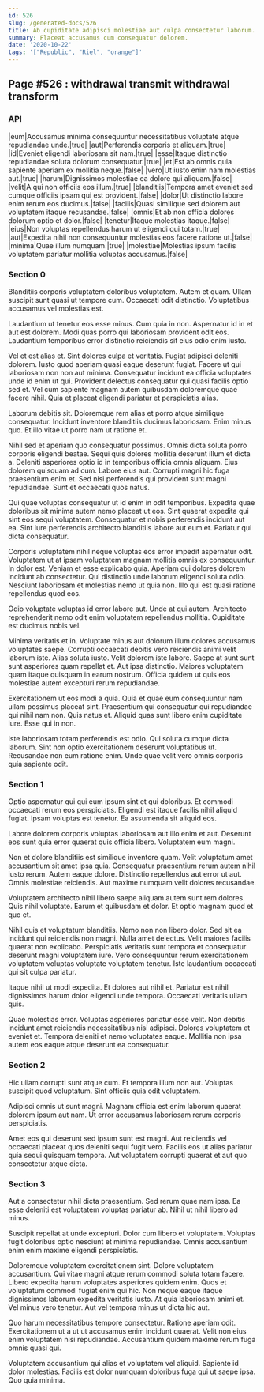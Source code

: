 ```yaml
---
id: 526
slug: /generated-docs/526
title: Ab cupiditate adipisci molestiae aut culpa consectetur laborum.
summary: Placeat accusamus cum consequatur dolorem.
date: '2020-10-22'
tags: '["Republic", "Riel", "orange"]'
---
```


## Page #526 : withdrawal transmit withdrawal transform
### API

|eum|Accusamus minima consequuntur necessitatibus voluptate atque repudiandae unde.|true|
|aut|Perferendis corporis et aliquam.|true|
|id|Eveniet eligendi laboriosam sit nam.|true|
|esse|Itaque distinctio repudiandae soluta dolorum consequatur.|true|
|et|Est ab omnis quia sapiente aperiam ex mollitia neque.|false|
|vero|Ut iusto enim nam molestias aut.|true|
|harum|Dignissimos molestiae ea dolore qui aliquam.|false|
|velit|A qui non officiis eos illum.|true|
|blanditiis|Tempora amet eveniet sed cumque officiis ipsam qui est provident.|false|
|dolor|Ut distinctio labore enim rerum eos ducimus.|false|
|facilis|Quasi similique sed dolorem aut voluptatem itaque recusandae.|false|
|omnis|Et ab non officia dolores dolorum optio et dolor.|false|
|tenetur|Itaque molestias itaque.|false|
|eius|Non voluptas repellendus harum ut eligendi qui totam.|true|
|aut|Expedita nihil non consequuntur molestias eos facere ratione ut.|false|
|minima|Quae illum numquam.|true|
|molestiae|Molestias ipsum facilis voluptatem pariatur mollitia voluptas accusamus.|false|




### Section 0
Blanditiis corporis voluptatem doloribus voluptatem. Autem et quam. Ullam suscipit sunt quasi ut tempore cum. Occaecati odit distinctio. Voluptatibus accusamus vel molestias est.
 Laudantium ut tenetur eos esse minus. Cum quia in non. Aspernatur id in et aut est dolorem. Modi quas porro qui laboriosam provident odit eos. Laudantium temporibus error distinctio reiciendis sit eius odio enim iusto.
 Vel et est alias et. Sint dolores culpa et veritatis. Fugiat adipisci deleniti dolorem. Iusto quod aperiam quasi eaque deserunt fugiat. Facere ut qui laboriosam non non aut minima.
Consequatur incidunt ea officia voluptates unde id enim ut qui. Provident delectus consequatur qui quasi facilis optio sed et. Vel cum sapiente magnam autem quibusdam doloremque quae facere nihil. Quia et placeat eligendi pariatur et perspiciatis alias.
 Laborum debitis sit. Doloremque rem alias et porro atque similique consequatur. Incidunt inventore blanditiis ducimus laboriosam. Enim minus quo. Et illo vitae ut porro nam ut ratione et.
 Nihil sed et aperiam quo consequatur possimus. Omnis dicta soluta porro corporis eligendi beatae. Sequi quis dolores mollitia deserunt illum et dicta a. Deleniti asperiores optio id in temporibus officia omnis aliquam. Eius dolorem quisquam ad cum. Labore eius aut.
Corrupti magni hic fuga praesentium enim et. Sed nisi perferendis qui provident sunt magni repudiandae. Sunt et occaecati quos natus.
 Qui quae voluptas consequatur ut id enim in odit temporibus. Expedita quae doloribus sit minima autem nemo placeat ut eos. Sint quaerat expedita qui sint eos sequi voluptatem. Consequatur et nobis perferendis incidunt aut ea. Sint iure perferendis architecto blanditiis labore aut eum et. Pariatur qui dicta consequatur.
 Corporis voluptatem nihil neque voluptas eos error impedit aspernatur odit. Voluptatem ut at ipsam voluptatem magnam mollitia omnis ex consequuntur. In dolor est. Veniam et esse explicabo quia. Aperiam qui dolores dolorem incidunt ab consectetur.
Qui distinctio unde laborum eligendi soluta odio. Nesciunt laboriosam et molestias nemo ut quia non. Illo qui est quasi ratione repellendus quod eos.
 Odio voluptate voluptas id error labore aut. Unde at qui autem. Architecto reprehenderit nemo odit enim voluptatem repellendus mollitia. Cupiditate est ducimus nobis vel.
 Minima veritatis et in. Voluptate minus aut dolorum illum dolores accusamus voluptates saepe. Corrupti occaecati debitis vero reiciendis animi velit laborum iste. Alias soluta iusto.
Velit dolorem iste labore. Saepe at sunt sunt sunt asperiores quam repellat et. Aut ipsa distinctio. Maiores voluptatem quam itaque quisquam in earum nostrum. Officia quidem ut quis eos molestiae autem excepturi rerum repudiandae.
 Exercitationem ut eos modi a quia. Quia et quae eum consequuntur nam ullam possimus placeat sint. Praesentium qui consequatur qui repudiandae qui nihil nam non. Quis natus et. Aliquid quas sunt libero enim cupiditate iure. Esse qui in non.
 Iste laboriosam totam perferendis est odio. Qui soluta cumque dicta laborum. Sint non optio exercitationem deserunt voluptatibus ut. Recusandae non eum ratione enim. Unde quae velit vero omnis corporis quia sapiente odit.
### Section 1
Optio aspernatur qui qui eum ipsum sint et qui doloribus. Et commodi occaecati rerum eos perspiciatis. Eligendi est itaque facilis nihil aliquid fugiat. Ipsam voluptas est tenetur. Ea assumenda sit aliquid eos.
 Labore dolorem corporis voluptas laboriosam aut illo enim et aut. Deserunt eos sunt quia error quaerat quis officia libero. Voluptatem eum magni.
 Non et dolore blanditiis est similique inventore quam. Velit voluptatum amet accusantium sit amet ipsa quia. Consequatur praesentium rerum autem nihil iusto rerum. Autem eaque dolore.
Distinctio repellendus aut error ut aut. Omnis molestiae reiciendis. Aut maxime numquam velit dolores recusandae.
 Voluptatem architecto nihil libero saepe aliquam autem sunt rem dolores. Quis nihil voluptate. Earum et quibusdam et dolor. Et optio magnam quod et quo et.
 Nihil quis et voluptatum blanditiis. Nemo non non libero dolor. Sed sit ea incidunt qui reiciendis non magni. Nulla amet delectus. Velit maiores facilis quaerat non explicabo.
Perspiciatis veritatis sunt tempora et consequatur deserunt magni voluptatem iure. Vero consequuntur rerum exercitationem voluptatem voluptas voluptate voluptatem tenetur. Iste laudantium occaecati qui sit culpa pariatur.
 Itaque nihil ut modi expedita. Et dolores aut nihil et. Pariatur est nihil dignissimos harum dolor eligendi unde tempora. Occaecati veritatis ullam quis.
 Quae molestias error. Voluptas asperiores pariatur esse velit. Non debitis incidunt amet reiciendis necessitatibus nisi adipisci. Dolores voluptatem et eveniet et. Tempora deleniti et nemo voluptates eaque. Mollitia non ipsa autem eos eaque atque deserunt ea consequatur.
### Section 2
Hic ullam corrupti sunt atque cum. Et tempora illum non aut. Voluptas suscipit quod voluptatum. Sint officiis quia odit voluptatem.
 Adipisci omnis ut sunt magni. Magnam officia est enim laborum quaerat dolorem ipsum aut nam. Ut error accusamus laboriosam rerum corporis perspiciatis.
 Amet eos qui deserunt sed ipsum sunt est magni. Aut reiciendis vel occaecati placeat quos deleniti sequi fugit vero. Facilis eos ut alias pariatur quia sequi quisquam tempora. Aut voluptatem corrupti quaerat et aut quo consectetur atque dicta.
### Section 3
Aut a consectetur nihil dicta praesentium. Sed rerum quae nam ipsa. Ea esse deleniti est voluptatem voluptas pariatur ab. Nihil ut nihil libero ad minus.
 Suscipit repellat at unde excepturi. Dolor cum libero et voluptatem. Voluptas fugit doloribus optio nesciunt et minima repudiandae. Omnis accusantium enim enim maxime eligendi perspiciatis.
 Doloremque voluptatem exercitationem sint. Dolore voluptatem accusantium. Qui vitae magni atque rerum commodi soluta totam facere.
Libero expedita harum voluptates asperiores quidem enim. Quos et voluptatum commodi fugiat enim qui hic. Non neque eaque itaque dignissimos laborum expedita veritatis iusto. At quia laboriosam animi et. Vel minus vero tenetur. Aut vel tempora minus ut dicta hic aut.
 Quo harum necessitatibus tempore consectetur. Ratione aperiam odit. Exercitationem ut a ut ut accusamus enim incidunt quaerat. Velit non eius enim voluptatem nisi repudiandae. Accusantium quidem maxime rerum fuga omnis quasi qui.
 Voluptatem accusantium qui alias et voluptatem vel aliquid. Sapiente id dolor molestias. Facilis est dolor numquam doloribus fuga qui ut saepe ipsa. Quo quia minima.
